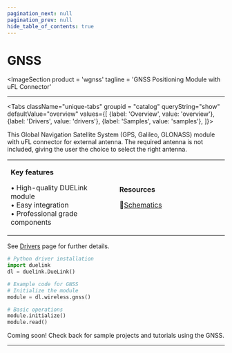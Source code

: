 ```yaml
---
pagination_next: null
pagination_prev: null
hide_table_of_contents: true
---
```



# GNSS

<ImageSection
    product = 'wgnss'
    tagline = 'GNSS Positioning Module with uFL Connector'
></ImageSection>

---

<Tabs className="unique-tabs" groupid = "catalog" queryString="show" defaultValue="overview"
  values={[
    {label: 'Overview', value: 'overview'},
    {label: 'Drivers', value: 'drivers'},
    {label: 'Samples', value: 'samples'},
  ]}>

<TabItem value="overview">

This Global Navigation Satellite System (GPS, Galileo, GLONASS) module with uFL connector for external antenna. The required antenna is not included, giving the user the choice to select the right antenna.

<table><td width='50%'>

**Key features**

• High-quality DUELink module<br/>
• Easy integration<br/>
• Professional grade components<br/>

</td><td width='50%'>

**Resources**
 
📄[Schematics](/sch/gdl-wgnss-b.pdf)<br/>

</td></table>

</TabItem>

<TabItem value="drivers">

See [Drivers](../../engine/drivers) page for further details.

```python
# Python driver installation
import duelink
dl = duelink.DueLink()

# Example code for GNSS
# Initialize the module
module = dl.wireless.gnss()

# Basic operations
module.initialize()
module.read()
```

</TabItem>

<TabItem value="samples">

Coming soon! Check back for sample projects and tutorials using the GNSS.

</TabItem>

</Tabs>

---

<OrderSection
    product = "DUELink GNSS B"
    partnumber = "GDL-WGNSS-B"
    price = "$19.99"
/>
